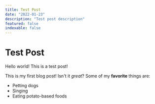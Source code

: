 ```yaml
---
title: Test Post
date: "2022-01-23"
description: "Test post description"
featured: false
indexable: false
---
```



# Test Post

Hello world! This is a test post!

This is my first blog post! Isn't it *great*?
Some of my **favorite** things are:
* Petting dogs
* Singing
* Eating potato-based foods